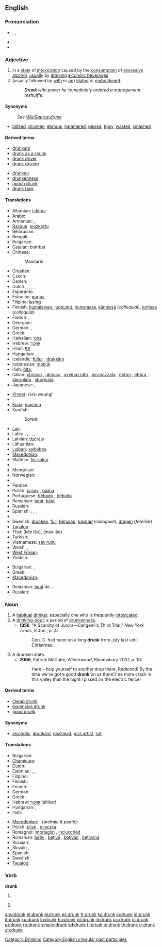 ==English==

===Pronunciation===
* {{enPR|drŭngk}}, {{IPA|/drʌŋk/}}, {{SAMPA|/drVNk/}}
* {{audio|en-us-drunk.ogg|Audio (US)}}
* {{rhymes|ʌŋk}}

===Adjective===
{{en-adj|er}}

# In a [[state]] of [[intoxication]] caused by the [[consumption]] of [[excessive]] [[alcohol]], [[usually]] by [[drink]]ing [[alcoholic beverage]]s.
# (usually followed by [[with]] or [[on]]) [[elated|Elated]] or [[emboldened]].
#: '''''Drunk''' with power he immediately ordered a management reshuffle.''

====Synonyms====
: ''See [[:WikiSaurus:drunk|WikiSaurus:drunk]]''
* {{sense|intoxicated from alcohol}} [[blitzed]], [[drunken]], [[ebrious]], [[hammered]], [[pissed]], [[tipsy]], [[wasted]], [[smashed]]

====Derived terms====
{{rel-top|terms derived from drunk}}
* [[drunkard]]
* [[drunk as a skunk]]
* [[drunk driver]]
* [[drunk driving]]
{{rel-mid}}
* [[drunken]]
* [[drunkenness]]
* [[punch drunk]]
* [[drunk tank]]
{{rel-bottom}}

====Translations====
{{trans-top|intoxicated after drinking too much alcohol}}
* Albanian: [[i dehur]]
* Arabic: {{t|ar|سكران|tr=sakraan}}
* Armenian: {{t-|hy|խմած|tr=xmaç}}, {{t|hy|հարբած|tr=harbaç}}
* [[Basque]]: [[mozkortu]]
* Belarusian: {{t-|be|п'яны|alt=п’яны|tr=pjány|xs=Belarusian}}
* Bengali: {{t|bn|মাতাল|tr=mātāla|sc=Beng|xs=Bengali}}
* Bulgarian: {{t|bg|пиян|sc=Cyrl}}
* [[Catalan]]: [[bombat]]
* Chinese:
*: Mandarin: {{t-|cmn|醉|tr=zuì|sc=Hani}}
* Croatian: {{t-|hr|pijan}}
* Czech: {{t-|cs|opilý|m}}
* Danish: {{t-|da|fuld}}
* Dutch: {{t+|nl|dronken}}, {{t+|nl|zat}}, {{t+|nl|bezopen}}, {{t+|nl|blauw}}, {{t+|nl|beschonken}}
* Esperanto: {{t-|eo|ebria|xs=Esperanto}}
* Estonian: [[purjus]]
* Filipino: [[lasing]]
* Finnish: [[humalainen]], [[juopunut]], [[humalassa]], [[kännissä]] (''colloquial''), [[jurrissa]] (''colloquial'')
* French: {{t+|fr|ivre}}, {{t+|fr|saoul}}
* Georgian: {{t-|ka|მთვრალი|tr=mt‘vrali|sc=Geor|xs=Georgian}}
* German: {{t+|de|betrunken}},  {{t+|de|besoffen}}
* Greek: {{t+|el|μεθυσμένος|tr=meθisménos}}
* Hawaiian: [[ʻona]]
* Hebrew: [[שיכור]]
* Hindi: [[मत्त]]
* Hungarian: {{t|hu|ittas}},  {{t+|hu|részeg}}
* Icelandic: [[fullur]] {{m}}, [[drukkinn]] {{m}}
* Indonesian: [[mabuk]]
* Irish: [[ólta]], {{t|ga|meisce|alt=ar meisce}}
* Italian: [[ubriaco]] {{m}}, [[ubriaca]] {{f}}, [[avvinazzato]] {{m}}, [[avvinazzata]] {{f}}, [[ebbro]] {{m}}, [[ebbra]] {{f}}, [[sborniato]] {{m}}, [[sborniata]] {{f}}
* Japanese: {{t-|ja|酔っ払い|tr=よっぱらい, yopparai}},  {{t-|ja|酔い|tr=よい, yoi}}
{{trans-mid}}
* [[Khmer]]: {{Khmr|[[ស្រវឹង]]}} (sra-weung)
* {{trreq|Korean}}
* [[Kuna]]: [[mummu]]
* Kurdish:
*: Sorani: {{t|ku|سه‌رخۆش|tr=serxosh|sc=ku-Arab}}
* [[Lao]]: {{t-|lo|ເມົາເຫລົ້າ|tr=mao-lao|sc=Laoo|xs=Lao}}
* Latin: {{t-|la|ebrius|m|alt=ēbrius}},  {{t-|la|ebria|f|alt=ēbria}},  {{t-|la|ebrium|n|alt=ēbrium}},  {{t|la|potus|m|alt=pōtus}},  {{t|la|-pota|f|alt=pōta}},  {{t|la|potum|n|alt=pōtum}}
* Latvian: [[dzērājs]]
* Lithuanian: {{t|lt|girtas|xs=Lithuanian}}
* [[Lojban]]: [[xalbebna]]
* [[Macedonian]]: {{t-|mk|пијан|m|tr=píjan}},  {{t|mk|опиен|m|tr=ópien}}
* Maltese: [[fis-sakra]]
* {{trreq|Maori}}
* Mongolian: {{t|mn|согтуу|tr=sogtuu|sc=Cyrl|xs=Mongolian}}
* Norwegian: {{t+|no|full}}
* {{trreq|Old English}}
* Persian: {{t+|fa|مست|tr=mast|xs=Persian}}
* Polish: [[pijany]] {{m}}, [[pijana]] {{f}}
* Portuguese: [[bêbado]] {{m}}, [[bêbada]] {{f}}
* Romanian: [[beat]], [[băut]]
* Russian: {{t+|ru|пьяный|tr=p’jányj}}
* Spanish: {{t+|es|borracho|m}}, {{t-|es|borracha|f}}, {{t+|es|ebrio|m}}, {{t-|es|ebria|f}}
* {{trreq|Swahili}}
* Swedish: [[drucken]], [[full]], [[berusad]], [[packad]] (''colloquial''), [[dragen]] (''familiar'')
* [[Tagalog]]: {{t-|tl|lasing|xs=Tagalog}}
* Thai: {{Thai|[[ขี้เหล้า]]}} (kêe lâo), {{Thai|[[เมาเหล้า]]}} (mao lâo)
* Turkish: {{t+|tr|sarhoş}}
* Vietnamese: [[say rượu]]
* Welsh: {{t+|cy|meddw|xs=Welsh}}, {{t+|cy|wedi|xs=Welsh}} {{t+|cy|meddwi|xs=Welsh}}
* [[West Frisian]]: {{t-|fy|dronken|xs=West Frisian}}
* Yiddish: {{t|yi|שיכּור|tr=shiker|xs=Yiddish}}
{{trans-bottom}}

{{trans-top|elated by emotion}}
* Bulgarian: {{t|bg|опиянен|sc=Cyrl}}, {{t|bg|въодушевен|sc=Cyrl}}
* Greek: {{t+|el|μεθυσμένος|tr=meθisménos}}
* [[Macedonian]]: {{t|mk|опиен|m|tr=ópien}}
{{trans-mid}}
* Romanian: [[beat]] de ...
* Russian: {{t|ru|опьянённый|tr=op’janjónnyj}}
{{trans-bottom}}

===Noun===
{{en-noun}}

# A [[habitual]] [[drinker]], especially one who is frequently [[intoxicated]].
# A [[drinking-bout]]; a period of [[drunkenness]].
#* '''1858''', "A Scarcity of Jurors—Cangemi's Third Trial," ''New York Times'', 8 Jun., p. 4:
#*: Gen. G. had been on a long '''drunk''' from July last until Christmas.
# A drunken state.
#* '''2006''', Patrick McCabe, ''Winterwood'', Bloomsbury 2007, p. 10:
#*: Here – help yourself to another drop there, Redmond!  By the time we've got a good '''drunk''' on us there'll be more crack in this valley than the night I pissed on the electric fence!

====Derived terms====
* [[cheap drunk]]
* [[expensive drunk]]
* [[good drunk]]

====Synonyms====
* {{sense|habitual drinker}} [[alcoholic]], [[drunkard]], [[pisshead]], [[piss artist]], [[sot]].

====Translations====
{{trans-top|drinker}}
* Bulgarian: {{t|bg|пияница|m|sc=Cyrl}}
* [[Chamicuro]]: {{tø|ccc|shinitac̈homalo}}
* Dutch: {{t-|nl|dronkaard|m}}
* Estonian: {{t-|et|joodik}},  {{t|et|alkohoolik}},  {{t|et|alkash}}
* Filipino: {{tø|fil|lasinggero}}
* Finnish: {{t+|fi|juoppo}}
* French: {{t+|fr|ivrogne}}
* German: {{t-|de|Trinker|m}}
* Greek: {{t+|el|μέθυσος|m|tr=méθisos}}
* Hebrew: [[שיכור]] (shikor)
* Hungarian: {{t+|hu|alkoholista}},  {{qualifier|informal word}} {{t|hu|piás}}
* Irish: {{t-|ga|meisceoir|xs=Irish}}
{{trans-mid}}
* [[Macedonian]]: {{t-|mk|пијаница|m|f|tr=pijánica}},  {{t|mk|бекрија|m|tr=békrija}} (''archaic & poetic'')
* Polish: [[pijak]] {{m}}, [[pijaczka]] {{f}}
* Romagnol: [[imbriagòn]] {{m}}, [[inciucchèd]] {{m}}
* Romanian: [[beţiv]] {{m}}, [[beţivă]] {{f}}, [[beţivan]] {{m}}, [[beţivană]] {{f}}
* Russian: {{t+|ru|пьяница|m|f}}
* Slovak: {{t-|sk|opilec|m}}, {{t-|sk|pijan|m}}
* Spanish: {{t+|es|borracho|m}}
* Swedish: {{t-|sv|fyllo|n}}
* [[Tagalog]]: {{t|tl|lasinggero|xs=Tagalog}}
{{trans-bottom}}

===Verb===
'''drunk'''

# {{past participle of|[[drink]]}}
# {{context|Southern US}} {{simple past of|[[drink]]}}

[[Category:Drinking]]
[[Category:English irregular past participles]]

[[ang:drunk]]
[[et:drunk]]
[[el:drunk]]
[[es:drunk]]
[[fr:drunk]]
[[ko:drunk]]
[[io:drunk]]
[[id:drunk]]
[[it:drunk]]
[[ku:drunk]]
[[lo:drunk]]
[[hu:drunk]]
[[ml:drunk]]
[[nl:drunk]]
[[oc:drunk]]
[[pl:drunk]]
[[pt:drunk]]
[[ru:drunk]]
[[simple:drunk]]
[[sd:drunk]]
[[fi:drunk]]
[[te:drunk]]
[[th:drunk]]
[[tr:drunk]]
[[zh:drunk]]